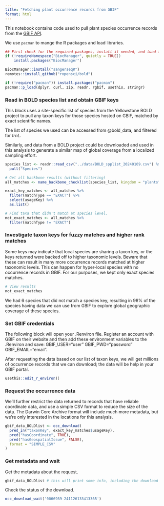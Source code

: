 ```yaml
---
title: "Fetching plant occurrence records from GBIF"
format: html
---
```


This notebook contains code used to pull plant species occurrence records from the [GBIF API](https://techdocs.gbif.org/en/openapi/).

We use `pacman` to mange the R packages and load libraries.

```r
## First check for the required packages, install if needed, and load the libraries.
if (!requireNamespace("BiocManager", quietly = TRUE))
    install.packages("BiocManager")

BiocManager::install("sangerseqR")
remotes::install_github("ropensci/bold")

if (!require("pacman")) install.packages("pacman")
pacman::p_load(dplyr, curl, zip, readr, rgbif, usethis, stringr)
```

### Read in BOLD species list and obtain GBIF keys

This block uses a site-specific list of species from the Yellowstone BOLD project to pull any taxon keys for those species hosted on GBIF, matched by exact scientific names.

The list of species we used can be accessed from @bold_data, and filtered for *trnL.*

Similarly, and data from a BOLD project could be downloaded and used in this analysis to generate a similar map of global coverage from a localized sampling effort.

```r
species_list <- readr::read_csv("../data/BOLD_spplist_20240109.csv") %>%
  pull("Species")

# Get all backbone results (without filtering)
all_matches <- name_backbone_checklist(species_list, kingdom = "plants")

exact_key_matches <- all_matches %>%
  filter(matchType == "EXACT") %>%
  select(usageKey) %>%
  as.list()

# Find taxa that didn't match at species level.
not_exact_matches <- all_matches %>%
  filter(matchType != "EXACT")
```

### Investigate taxon keys for fuzzy matches and higher rank matches

Some keys may indicate that local species are sharing a taxon key, or the keys returned were backed off to higher taxonomic levels. Beware that these can result in many more occurrence records matched at higher taxonomic levels. This can happen for hyper-local species with no occurrence records in GBIF. For our purposes, we kept only exact species matches.

```r
# View results
not_exact_matches
```

We had 6 species that did not match a species key, resulting in 98% of the species having data we can use from GBIF to explore global geographic coverage of these species.

### Set GBIF credentials

The following block will open your .Renviron file. Register an account with GBIF on their website and then add these environment variables to the .Renviron and save: GBIF_USER="user" GBIF_PWD="password" GBIF_EMAIL="email".

After requesting the data based on our list of taxon keys, we will get millions of occurrence records that we can download; the data will be help in your GBIF portal.

```r
usethis::edit_r_environ()
```

### Request the occurrence data

We'll further restrict the data returned to records that have reliable coordinate data, and use a simple CSV format to reduce the size of the data. The Darwin Core Archive format will include much more metadata, but we're only interested in the locations for this analysis.

```r
gbif_data_BOLDlist <- occ_download(
  pred_in("taxonKey", exact_key_matches$usageKey),
  pred("hasCoordinate", TRUE),
  pred("hasGeospatialIssue", FALSE),
  format = "SIMPLE_CSV"
)
```

### Get metadata and wait

Get the metadata about the request.

```r
gbif_data_BOLDlist # this will print some info, including the download ID we need to check on the job
```

Check the status of the download.

```r
occ_download_wait('0066939-241126133413365')
```
